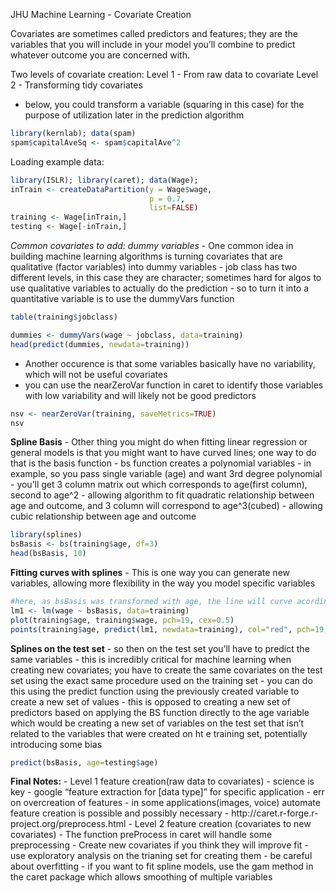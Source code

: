 JHU Machine Learning - Covariate Creation

Covariates are sometimes called predictors and features; they are the variables that you will include in your model you'll combine to predict whatever outcome you are concerned with.

Two levels of covariate  creation:
Level 1 - From raw data to covariate
Level 2 - Transforming tidy covariates

- below, you could transform a variable (squaring in this case) for the purpose of utilization later in the prediction algorithm

```r
library(kernlab); data(spam)
spam$capitalAveSq <- spam$capitalAve^2

```

Loading example data:

```r
library(ISLR); library(caret); data(Wage);
inTrain <- createDataPartition(y = Wage$wage,
                               p = 0.7,
                               list=FALSE)
training <- Wage[inTrain,]
testing <- Wage[-inTrain,]
```

*Common covariates to add: dummy variables*
- One common idea in building machine learning algorithms is turning covariates that are qualitative (factor variables) into dummy variables
- job class has two different levels, in this case they are character; sometimes hard for algos to use qualitative variables to actually do the prediction
        - so to turn it into a quantitative variable is to use the dummyVars function

```r
table(training$jobclass)
```
```r
dummies <- dummyVars(wage ~ jobclass, data=training)
head(predict(dummies, newdata=training))
```

- Another occurence is that some variables basically have no variability, which will not be useful covariates
- you can use the nearZeroVar function in caret to identify those variables with low variability and will likely not be good predictors
```r
nsv <- nearZeroVar(training, saveMetrics=TRUE)
nsv 
```

**Spline Basis**
- Other thing you might do when fitting linear regression or general models is that you might want to have curved lines; one way to do that is the basis function
        - bs function creates a polynomial variables
        - in example, so you pass single variable (age) and want 3rd degree polynomial
        - you'll get 3 column matrix out which corresponds to age(first column), second
        to age^2 - allowing algorithm to fit quadratic relationship between age and
        outcome, and 3 column will correspond to age^3(cubed) - allowing cubic 
        relationship between age and outcome


```r
library(splines)
bsBasis <- bs(training$age, df=3)
head(bsBasis, 10)
```

**Fitting curves with splines**
- This is one way you can generate new variables, allowing more flexibility in the way you model specific variables
```r
#here, as bsBasis was transformed with age, the line will curve acording to it
lm1 <- lm(wage ~ bsBasis, data=training)
plot(training$age, training$wage, pch=19, cex=0.5)
points(training$age, predict(lm1, newdata=training), col="red", pch=19, cex=0.5)
```

**Splines on the test set**
- so then on the test set you'll have to predict the same variables
- this is incredibly critical for machine learning when creating new covariates; you have to create the same covariates on the test set using the exact same procedure used on the training set
        - you can do this using the predict function using the previously created variable
        to create a new set of values
        - this is opposed to creating a new set of predictors based on applying the BS
        function directly to the age variable which would be creating a new set of
        variables on the test set that isn't related to the variables that were created
        on ht e training set, potentially introducing some bias
```r
predict(bsBasis, age=testing$age)
```

**Final Notes:**
- Level 1 feature creation(raw data to covariates)
        - science is key
                - google "feature extraction for [data type]" for specific application
        - err on overcreation of features
        - in some applications(images, voice) automate feature creation is possible
        and possibly necessary
        - http://caret.r-forge.r-project.org/preprocess.html
- Level 2 feature creation (covariates to new covariates)
        - The function preProcess in caret will handle some preprocessing
        - Create new covariates if you think they will improve fit
        - use exploratory analysis on the trianing set for creating them 
        - be careful about overfitting
- if you want to fit spline models, use the gam method in the caret package which allows smoothing of multiple variables



